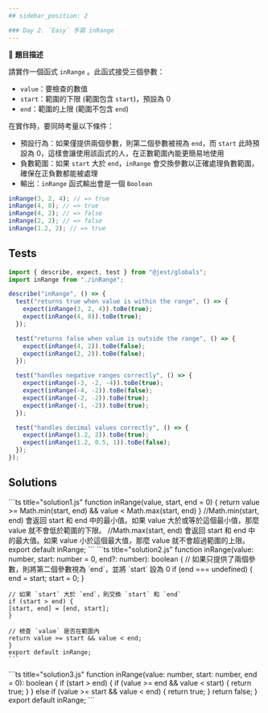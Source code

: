 ```yaml
---
## sidebar_position: 2

### Day 2. `Easy` 手寫 inRange
---
```



🔸 **題目描述**

請實作一個函式 `inRange` 。此函式接受三個參數：

- `value`：要檢查的數值
- `start`：範圍的下限 (範圍包含 `start`)，預設為 0
- `end`：範圍的上限 (範圍不包含 `end`)

在實作時，要同時考量以下條件：

- 預設行為：如果僅提供兩個參數，則第二個參數被視為 `end`，而 `start` 此時預設為 0，這樣會讓使用該函式的人，在正數範圍內能更簡易地使用
- 負數範圍：如果 `start` 大於 `end`，`inRange` 會交換參數以正確處理負數範圍，確保在正負數都能被處理
- 輸出：`inRange` 函式輸出會是一個 `Boolean`

```js
inRange(3, 2, 4); // => true
inRange(4, 8); // => true
inRange(4, 2); // => false
inRange(2, 2); // => false
inRange(1.2, 2); // => true
```

## Tests

```js title="test.ts"
import { describe, expect, test } from "@jest/globals";
import inRange from "./inRange";

describe("inRange", () => {
  test("returns true when value is within the range", () => {
    expect(inRange(3, 2, 4)).toBe(true);
    expect(inRange(4, 8)).toBe(true);
  });

  test("returns false when value is outside the range", () => {
    expect(inRange(4, 2)).toBe(false);
    expect(inRange(2, 2)).toBe(false);
  });

  test("handles negative ranges correctly", () => {
    expect(inRange(-3, -2, -4)).toBe(true);
    expect(inRange(-4, -2)).toBe(false);
    expect(inRange(-2, -2)).toBe(true);
    expect(inRange(-1, -2)).toBe(true);
  });

  test("handles decimal values correctly", () => {
    expect(inRange(1.2, 2)).toBe(true);
    expect(inRange(1.2, 0.5, 1)).toBe(false);
  });
});
```

## Solutions

<Tabs>
  <TabItem value="solution1" label="解法一">
    ```ts title="solution1.js"
    function inRange(value, start, end = 0) {
        return value >= Math.min(start, end) && value < Math.max(start, end)
    }
    //Math.min(start, end) 會返回 start 和 end 中的最小值。如果 value 大於或等於這個最小值，那麼 value 就不會低於範圍的下限。
//Math.max(start, end) 會返回 start 和 end 中的最大值。如果 value 小於這個最大值，那麼 value 就不會超過範圍的上限。
export default inRange;
```

  </TabItem>

  <TabItem value="solution2" label="解法二">
    ```ts title="solution2.js"
    function inRange(value: number, start: number = 0, end?: number): boolean {
    // 如果只提供了兩個參數，則將第二個參數視為 `end`，並將 `start` 設為 0
    if (end === undefined) {
        end = start;
        start = 0;
    }

    // 如果 `start` 大於 `end`，則交換 `start` 和 `end`
    if (start > end) {
    [start, end] = [end, start];
    }

    // 檢查 `value` 是否在範圍內
    return value >= start && value < end;
    }
    export default inRange;
    ```

</TabItem>
<TabItem value="solution3" label="解法三">
  ```ts title="solution3.js"
    function inRange(value: number, start: number, end = 0): boolean {
    if (start > end) {
        if (value >= end && value < start) {
        return true;
        }
    } else if (value >= start && value < end) {
        return true;
    }
    return false;
    }
    export default inRange;
    ```
</TabItem>
</Tabs>
